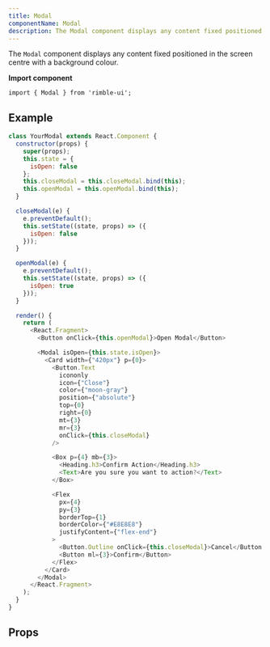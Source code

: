 ```yaml
---
title: Modal
componentName: Modal
description: The Modal component displays any content fixed positioned in the screen centre with a background colour.
---
```


The `Modal` component displays any content fixed positioned in the screen centre with a background colour.

**Import component**

```
import { Modal } from 'rimble-ui';
```

## Example

```js is=react-live
class YourModal extends React.Component {
  constructor(props) {
    super(props);
    this.state = {
      isOpen: false
    };
    this.closeModal = this.closeModal.bind(this);
    this.openModal = this.openModal.bind(this);
  }

  closeModal(e) {
    e.preventDefault();
    this.setState((state, props) => ({
      isOpen: false
    }));
  }

  openModal(e) {
    e.preventDefault();
    this.setState((state, props) => ({
      isOpen: true
    }));
  }

  render() {
    return (
      <React.Fragment>
        <Button onClick={this.openModal}>Open Modal</Button>

        <Modal isOpen={this.state.isOpen}>
          <Card width={"420px"} p={0}>
            <Button.Text
              icononly
              icon={"Close"}
              color={"moon-gray"}
              position={"absolute"}
              top={0}
              right={0}
              mt={3}
              mr={3}
              onClick={this.closeModal}
            />

            <Box p={4} mb={3}>
              <Heading.h3>Confirm Action</Heading.h3>
              <Text>Are you sure you want to action?</Text>
            </Box>

            <Flex
              px={4}
              py={3}
              borderTop={1}
              borderColor={"#E8E8E8"}
              justifyContent={"flex-end"}
            >
              <Button.Outline onClick={this.closeModal}>Cancel</Button.Outline>
              <Button ml={3}>Confirm</Button>
            </Flex>
          </Card>
        </Modal>
      </React.Fragment>
    );
  }
}
```

## Props

<PropsTable propMetaData={props.propMetaData} />
